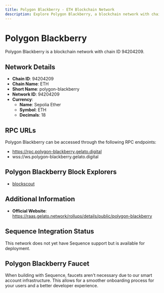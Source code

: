 ```yaml
--- 
title: Polygon Blackberry - ETH Blockchain Network
description: Explore Polygon Blackberry, a blockchain network with chain ID 94204209. Learn about its native currency, Sepolia Ether, and how to interact with the network.
---
```


# Polygon Blackberry

Polygon Blackberry is a blockchain network with chain ID 94204209.

## Network Details

- **Chain ID**: 94204209
- **Chain Name**: ETH
- **Short Name**: polygon-blackberry
- **Network ID**: 94204209
- **Currency**: 
  - **Name**: Sepolia Ether
  - **Symbol**: ETH
  - **Decimals**: 18

## RPC URLs

Polygon Blackberry can be accessed through the following RPC endpoints:

- https://rpc.polygon-blackberry.gelato.digital
- wss://ws.polygon-blackberry.gelato.digital

## Polygon Blackberry Block Explorers

- [blockscout](https://polygon-blackberry.gelatoscout.com)

## Additional Information

- **Official Website**: https://raas.gelato.network/rollups/details/public/polygon-blackberry

## Sequence Integration Status

This network does not yet have Sequence support but is available for deployment.

## Polygon Blackberry Faucet

When building with Sequence, faucets aren't necessary due to our smart account infrastructure. This allows for a smoother onboarding process for your users and a better developer experience.

